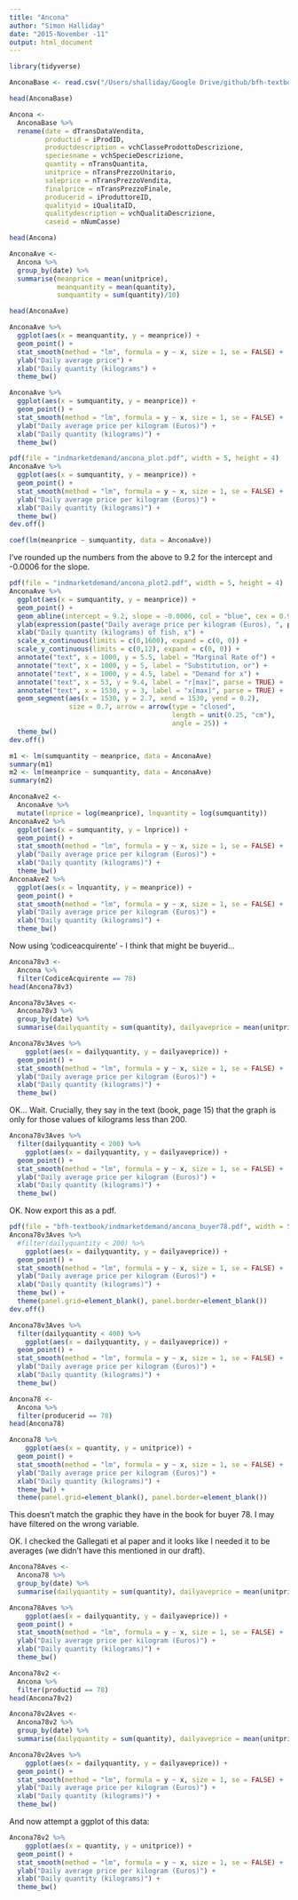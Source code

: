 ```yaml
---
title: "Ancona"
author: "Simon Halliday"
date: "2015-November -11"
output: html_document
---
```


```r
library(tidyverse)
```

```r
AnconaBase <- read.csv("/Users/shalliday/Google Drive/github/bfh-textbook/indmarketdemand/ancona.csv")
```


```r
head(AnconaBase)
```

```r
Ancona <- 
  AnconaBase %>%
  rename(date = dTransDataVendita, 
         productid = iProdID, 
         productdescription = vchClasseProdottoDescrizione, 
         speciesname = vchSpecieDescrizione, 
         quantity = nTransQuantita, 
         unitprice = nTransPrezzoUnitario, 
         saleprice = nTransPrezzoVendita, 
         finalprice = nTransPrezzoFinale, 
         producerid = iProduttoreID, 
         qualityid = iQualitaID, 
         qualitydescription = vchQualitaDescrizione, 
         caseid = nNumCasse)
```

```r
head(Ancona)
```

```r
AnconaAve <- 
  Ancona %>% 
  group_by(date) %>%
  summarise(meanprice = mean(unitprice), 
            meanquantity = mean(quantity), 
            sumquantity = sum(quantity)/10)
```

```r
head(AnconaAve)
```


```r
AnconaAve %>% 
  ggplot(aes(x = meanquantity, y = meanprice)) +
  geom_point() +
  stat_smooth(method = "lm", formula = y ~ x, size = 1, se = FALSE) + 
  ylab("Daily average price") +
  xlab("Daily quantity (kilograms") +
  theme_bw()
```

```r
AnconaAve %>% 
  ggplot(aes(x = sumquantity, y = meanprice)) +
  geom_point() +
  stat_smooth(method = "lm", formula = y ~ x, size = 1, se = FALSE) + 
  ylab("Daily average price per kilogram (Euros)") +
  xlab("Daily quantity (kilograms)") +
  theme_bw()
```

```r
pdf(file = "indmarketdemand/ancona_plot.pdf", width = 5, height = 4)
AnconaAve %>% 
  ggplot(aes(x = sumquantity, y = meanprice)) +
  geom_point() +
  stat_smooth(method = "lm", formula = y ~ x, size = 1, se = FALSE) + 
  ylab("Daily average price per kilogram (Euros)") +
  xlab("Daily quantity (kilograms)") +
  theme_bw() 
dev.off()
```


```r
coef(lm(meanprice ~ sumquantity, data = AnconaAve))
```
I've rounded up the numbers from the above to 9.2 for the intercept and -0.0006 for the slope. 

```r
pdf(file = "indmarketdemand/ancona_plot2.pdf", width = 5, height = 4)
AnconaAve %>% 
  ggplot(aes(x = sumquantity, y = meanprice)) +
  geom_point() +
  geom_abline(intercept = 9.2, slope = -0.0006, col = "blue", cex = 0.9) +
  ylab(expression(paste("Daily average price per kilogram (Euros), ", p[x]))) +
  xlab("Daily quantity (kilograms) of fish, x") +
  scale_x_continuous(limits = c(0,1600), expand = c(0, 0)) +
  scale_y_continuous(limits = c(0,12), expand = c(0, 0)) +
  annotate("text", x = 1000, y = 5.5, label = "Marginal Rate of") +
  annotate("text", x = 1000, y = 5, label = "Substitution, or") +
  annotate("text", x = 1000, y = 4.5, label = "Demand for x") +
  annotate("text", x = 53, y = 9.4, label = "r[max]", parse = TRUE) +
  annotate("text", x = 1530, y = 3, label = "x[max]", parse = TRUE) +
  geom_segment(aes(x = 1530, y = 2.7, xend = 1530, yend = 0.2), 
               size = 0.7, arrow = arrow(type = "closed", 
                                         length = unit(0.25, "cm"), 
                                         angle = 25)) +
  theme_bw() 
dev.off()
```


```r
m1 <- lm(sumquantity ~ meanprice, data = AnconaAve)
summary(m1)
m2 <- lm(meanprice ~ sumquantity, data = AnconaAve)
summary(m2)
```


```r
AnconaAve2 <- 
  AnconaAve %>%
  mutate(lnprice = log(meanprice), lnquantity = log(sumquantity))
AnconaAve2 %>% 
  ggplot(aes(x = sumquantity, y = lnprice)) +
  geom_point() +
  stat_smooth(method = "lm", formula = y ~ x, size = 1, se = FALSE) + 
  ylab("Daily average price per kilogram (Euros)") +
  xlab("Daily quantity (kilograms)") +
  theme_bw()
AnconaAve2 %>% 
  ggplot(aes(x = lnquantity, y = meanprice)) +
  geom_point() +
  stat_smooth(method = "lm", formula = y ~ x, size = 1, se = FALSE) + 
  ylab("Daily average price per kilogram (Euros)") +
  xlab("Daily quantity (kilograms)") +
  theme_bw()
```

Now using 'codiceacquirente' - I think that might be buyerid...


```r
Ancona78v3 <- 
  Ancona %>%
  filter(CodiceAcquirente == 78)
head(Ancona78v3)
```

```r
Ancona78v3Aves <- 
  Ancona78v3 %>%
  group_by(date) %>%
  summarise(dailyquantity = sum(quantity), dailyaveprice = mean(unitprice), meanquantity = mean(quantity))
```

```r
Ancona78v3Aves %>%
    ggplot(aes(x = dailyquantity, y = dailyaveprice)) +
  geom_point() +
  stat_smooth(method = "lm", formula = y ~ x, size = 1, se = FALSE) + 
  ylab("Daily average price per kilogram (Euros)") +
  xlab("Daily quantity (kilograms)") +
  theme_bw()
```

OK... Wait. Crucially, they say in the text (book, page 15) that the graph is only for those values of kilograms less than 200. 

```r
Ancona78v3Aves %>%
  filter(dailyquantity < 200) %>%
    ggplot(aes(x = dailyquantity, y = dailyaveprice)) +
  geom_point() +
  stat_smooth(method = "lm", formula = y ~ x, size = 1, se = FALSE) + 
  ylab("Daily average price per kilogram (Euros)") +
  xlab("Daily quantity (kilograms)") +
  theme_bw()
```

OK. Now export this as a pdf.



```r
pdf(file = "bfh-textbook/indmarketdemand/ancona_buyer78.pdf", width = 5, height = 4)
Ancona78v3Aves %>%
  #filter(dailyquantity < 200) %>%
    ggplot(aes(x = dailyquantity, y = dailyaveprice)) +
  geom_point() +
  stat_smooth(method = "lm", formula = y ~ x, size = 1, se = FALSE) + 
  ylab("Daily average price per kilogram (Euros)") +
  xlab("Daily quantity (kilograms)") +
  theme_bw() +
  theme(panel.grid=element_blank(), panel.border=element_blank())
dev.off()
```





```r
Ancona78v3Aves %>%
  filter(dailyquantity < 400) %>%
    ggplot(aes(x = dailyquantity, y = dailyaveprice)) +
  geom_point() +
  stat_smooth(method = "lm", formula = y ~ x, size = 1, se = FALSE) + 
  ylab("Daily average price per kilogram (Euros)") +
  xlab("Daily quantity (kilograms)") +
  theme_bw()
```







```r
Ancona78 <- 
  Ancona %>%
  filter(producerid == 78)
head(Ancona78)
```

```r
Ancona78 %>%
    ggplot(aes(x = quantity, y = unitprice)) +
  geom_point() +
  stat_smooth(method = "lm", formula = y ~ x, size = 1, se = FALSE) + 
  ylab("Daily average price per kilogram (Euros)") +
  xlab("Daily quantity (kilograms)") +
  theme_bw() + 
  theme(panel.grid=element_blank(), panel.border=element_blank())
```
This doesn't match the graphic they have in the book for buyer 78. I may have filtered on the wrong variable. 

OK. I checked the Gallegati et al paper and it looks like I needed it to be averages (we didn't have this mentioned in our draft). 

```r
Ancona78Aves <- 
  Ancona78 %>%
  group_by(date) %>%
  summarise(dailyquantity = sum(quantity), dailyaveprice = mean(unitprice), meanquantity = mean(quantity))
```

```r
Ancona78Aves %>%
    ggplot(aes(x = dailyquantity, y = dailyaveprice)) +
  geom_point() +
  stat_smooth(method = "lm", formula = y ~ x, size = 1, se = FALSE) + 
  ylab("Daily average price per kilogram (Euros)") +
  xlab("Daily quantity (kilograms)") +
  theme_bw()
```


```r
Ancona78v2 <- 
  Ancona %>%
  filter(productid == 78)
head(Ancona78v2)
```

```r
Ancona78v2Aves <- 
  Ancona78v2 %>%
  group_by(date) %>%
  summarise(dailyquantity = sum(quantity), dailyaveprice = mean(unitprice), meanquantity = mean(quantity))
```

```r
Ancona78v2Aves %>%
    ggplot(aes(x = dailyquantity, y = dailyaveprice)) +
  geom_point() +
  stat_smooth(method = "lm", formula = y ~ x, size = 1, se = FALSE) + 
  ylab("Daily average price per kilogram (Euros)") +
  xlab("Daily quantity (kilograms)") +
  theme_bw()
```



And now attempt a ggplot of this data: 
```r
Ancona78v2 %>%
    ggplot(aes(x = quantity, y = unitprice)) +
  geom_point() +
  stat_smooth(method = "lm", formula = y ~ x, size = 1, se = FALSE) + 
  ylab("Daily average price per kilogram (Euros)") +
  xlab("Daily quantity (kilograms)") +
  theme_bw()
```




